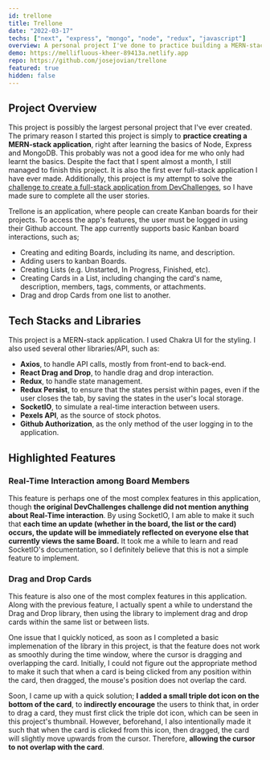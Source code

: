 ```yaml
---
id: trellone
title: Trellone
date: "2022-03-17"
techs: ["next", "express", "mongo", "node", "redux", "javascript"]
overview: A personal project I've done to practice building a MERN-stack application.
demo: https://mellifluous-kheer-89413a.netlify.app
repo: https://github.com/josejovian/trellone
featured: true
hidden: false
---
```


## Project Overview

This project is possibly the largest personal project that I've ever created. The primary reason I started this project is simply to **practice creating a MERN-stack application**, right after learning the basics of Node, Express and MongoDB. This probably was not a good idea for me who only had learnt the basics. Despite the fact that I spent almost a month, I still managed to finish this project. It is also the first ever full-stack application I have ever made. Additionally, this project is my attempt to solve the [challenge to create a full-stack application from DevChallenges](https://devchallenges.io/challenges/wP0LbGgEeKhpFHUpPpDh), so I have made sure to complete all the user stories.

Trellone is an application, where people can create Kanban boards for their projects. To access the app's features, the user must be logged in using their Github account. The app currently supports basic Kanban board interactions, such as;

-   Creating and editing Boards, including its name, and description.
-   Adding users to kanban Boards.
-   Creating Lists (e.g. Unstarted, In Progress, Finished, etc).
-   Creating Cards in a List, including changing the card's name, description, members, tags, comments, or attachments.
-   Drag and drop Cards from one list to another.

## Tech Stacks and Libraries

This project is a MERN-stack application. I used Chakra UI for the styling. I also used several other libraries/API, such as:

-   **Axios**, to handle API calls, mostly from front-end to back-end.
-   **React Drag and Drop**, to handle drag and drop interaction.
-   **Redux**, to handle state management.
-   **Redux Persist**, to ensure that the states persist within pages, even if the user closes the tab, by saving the states in the user's local storage.
-   **SocketIO**, to simulate a real-time interaction between users.
-   **Pexels API**, as the source of stock photos.
-   **Github Authorization**, as the only method of the user logging in to the application.

## Highlighted Features

### Real-Time Interaction among Board Members

This feature is perhaps one of the most complex features in this application, though **the original DevChallenges challenge did not mention anything about Real-Time interaction**. By using SocketIO, I am able to make it such that **each time an update (whether in the board, the list or the card) occurs, the update will be immediately reflected on everyone else that currently views the same Board.** It took me a while to learn and read SocketIO's documentation, so I definitely believe that this is not a simple feature to implement.

### Drag and Drop Cards

This feature is also one of the most complex features in this application. Along with the previous feature, I actually spent a while to understand the Drag and Drop library, then using the library to implement drag and drop cards within the same list or between lists.

One issue that I quickly noticed, as soon as I completed a basic implemenation of the library in this project, is that the feature does not work as smoothly during the time window, where the cursor is dragging and overlapping the card. Initially, I could not figure out the appropriate method to make it such that when a card is being clicked from any position within the card, then dragged, the mouse's position does not overlap the card.

Soon, I came up with a quick solution; **I added a small triple dot icon on the bottom of the card**, to **indirectly encourage** the users to think that, in order to drag a card, they must first click the triple dot icon, which can be seen in this project's thumbnail. However, beforehand, I also intentionally made it such that when the card is clicked from this icon, then dragged, the card will slightly move upwards from the cursor. Therefore, **allowing the cursor to not overlap with the card**.
